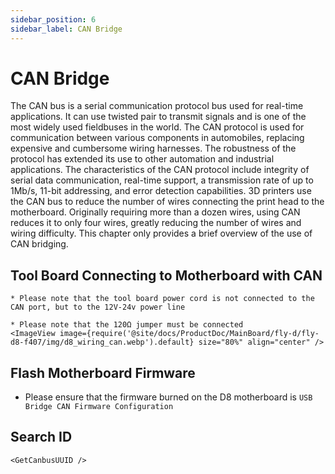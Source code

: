 ```yaml
---
sidebar_position: 6
sidebar_label: CAN Bridge
---
```





# CAN Bridge

The CAN bus is a serial communication protocol bus used for real-time applications. It can use twisted pair to transmit signals and is one of the most widely used fieldbuses in the world. The CAN protocol is used for communication between various components in automobiles, replacing expensive and cumbersome wiring harnesses. The robustness of the protocol has extended its use to other automation and industrial applications. The characteristics of the CAN protocol include integrity of serial data communication, real-time support, a transmission rate of up to 1Mb/s, 11-bit addressing, and error detection capabilities.
3D printers use the CAN bus to reduce the number of wires connecting the print head to the motherboard. Originally requiring more than a dozen wires, using CAN reduces it to only four wires, greatly reducing the number of wires and wiring difficulty.
This chapter only provides a brief overview of the use of CAN bridging.

## Tool Board Connecting to Motherboard with CAN

    * Please note that the tool board power cord is not connected to the CAN port, but to the 12V-24v power line

    * Please note that the 120Ω jumper must be connected
    <ImageView image={require('@site/docs/ProductDoc/MainBoard/fly-d/fly-d8-f407/img/d8_wiring_can.webp').default} size="80%" align="center" />

## Flash Motherboard Firmware

* Please ensure that the firmware burned on the D8 motherboard is `USB Bridge CAN Firmware Configuration`

## Search ID

    <GetCanbusUUID />
